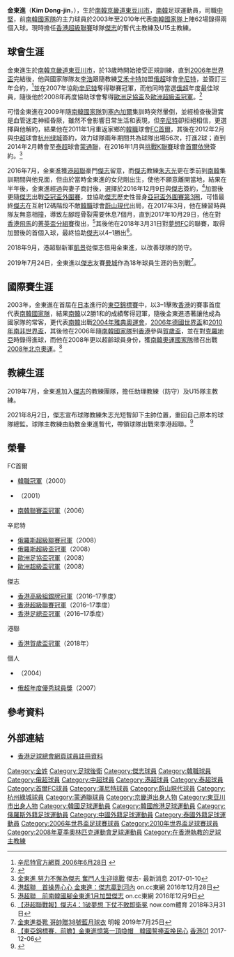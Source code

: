 {{Infobox football biography
| name        = 金東進 <br> Kim Dong-jin
| image       = KimDongJin.jpg
| fullname    = 金東進
| nickname    = 
| birth_date  = {{birth date and age|1982|1|29}}
| birth_place = [[南韓|南韓]]，[[京畿道|京畿道]][[東豆川市|東豆川市]]
| height      = {{height|m=1.86}}
| position    = [[左後衛|左後衛]]、[[中堅|中堅]]
| currentclub = 
| clubnumber  = 
| youthyears1 = 1997–2000
| youthclubs1 = 安養工業高校
| years1 = 2000–2006
| clubs1 = [[首爾足球會|FC首爾]]
| caps1  = 99
| goals1 = 12
| years2 = 2006–2009
| clubs2 = [[聖彼得堡澤尼特足球俱樂部|辛尼特]]
| caps2  = 68
| goals2 = 3
| years3 = 2010
| clubs3 = [[蔚山現代足球會|蔚山現代]]
| caps3  = 21
| goals3 = 0
| years4 = 2011
| clubs4 = [[首爾足球會|FC首爾]]
| caps4  = 9
| goals4 = 1
| years5 = 2012–2013
| clubs5 = [[杭州綠城足球會|杭州綠城]]
| caps5  = 55
| goals5 = 2
| years6 = 2014–2015
| clubs6 = [[蒙通聯足球會|蒙通聯]]
| caps6  = 60
| goals6 = 2
| years7 = 2016
| clubs7 = [[首爾E-Land足球會|首爾依戀]]
| caps7  = 34
| goals7 = 1
| years8 = 2017–2018
| clubs8 = [[傑志體育會|傑志]]
| caps8  = 11
| goals8 = 0
| years9 = 2018
| clubs9 = → [[凱景體育會|凱景]]
| caps9  = 5
| goals9 = 0
| manageryears1 = 2019-2021
| managerclubs1 = [[傑志|傑志]](助理教練)
| manageryears2 = 2021-2022
| managerclubs2 = [[傑志|傑志]](暫代主教練)
| nationalyears1 = 1998
| nationalteam1  = [[韓國國家男子足球隊|南韓U17]]
| nationalcaps1  = 4
| nationalgoals1 = 2
| nationalyears2 = 1999–2000
| nationalteam2  = [[韓國國家男子足球隊|南韓U20]]
| nationalcaps2  = 10
| nationalgoals2 = 0
| nationalyears3 = 2002–2008
| nationalteam3  = [[韓國國家男子足球隊|南韓U23]]
| nationalcaps3  = 43
| nationalgoals3 = 6
| nationalyears5 = 2003–2010
| nationalteam5  = [[韓國國家男子足球隊|南韓]]
| nationalcaps5  = 62
| nationalgoals5 = 2
| pcupdate = 2018年12月9日
| ntupdate = 
}}
{{koreanname |hangul=김동진 |hanja=金東進|rr=Kim Dong-Jin}}

'''金東進'''（'''Kim Dong-jin'''，{{bd|1982年|1月29日|catidx=Kim, Dong-Jin}}），生於[[南韓|南韓]][[京畿道|京畿道]][[東豆川市|東豆川市]]，[[南韓|南韓]]足球運動員，司職[[中堅|中堅]]，前[[韓國國家男子足球隊|南韓國家隊]]的主力球員於2003年至2010年代表[[韓國國家男子足球隊|南韓國家隊]]上陣62場錄得兩個入球。現時擔任[[香港超級聯賽|香港超級聯賽]]球隊[[傑志|傑志]]的暫代主教練及U15主教練。

==球會生涯==
金東進生於[[南韓|南韓]][[京畿道|京畿道]][[東豆川市|東豆川市]]，於13歲時開始接受正規訓練，直到[[2006年國際足協世界盃|2006年世界盃]]完結後，他與國家隊隊友[[李浩_(1984年)|李浩]]跟隨教練[[迪克·艾德沃卡特|艾禾卡特]]加盟[[俄羅斯超級聯賽|俄超]]球會[[聖彼得堡澤尼特足球俱樂部|辛尼特]]，並簽訂三年合約，<ref>[http://www.fc-zenit.ru/info/details.phtml?id=2321 辛尼特官方網頁 2006年6月28日] {{webarchive|url=https://web.archive.org/web/20070928010916/http://www.fc-zenit.ru/info/details.phtml?id=2321 |date=2007年9月28日 }}{{ru}}</ref>並在2007年協助[[聖彼得堡澤尼特足球俱樂部|辛尼特]]奪得聯賽冠軍，而他同時當選[[俄超|俄超]]年度最佳球員，隨後他於2008年再度協助球會奪得[[2008–09年歐洲聯盟盃|歐洲足協盃]]及[[2008年歐洲超級盃|歐洲超級盃冠軍]]。<ref>{{Cite web |url=http://app.gooooal.com/news.do?method=doNewsAlertsContent&newsId=100500006 |title=官方：綠城韓國後衛金東進轉會泰超蒙通聯 |accessdate=2014-07-01 |archive-date=2014-02-08 |archive-url=https://web.archive.org/web/20140208004254/http://app.gooooal.com/news.do?method=doNewsAlertsContent&newsId=100500006 |dead-url=no }}</ref>

可惜金東進在2009年隨[[韓國國家男子足球隊|南韓國家隊]]到[[塞內加爾|塞內加爾]]集訓時突然暈倒，並經檢查後證實是血管迷走神經昏厥，雖然不會影響日常生活和表現，但[[聖彼得堡澤尼特足球俱樂部|辛尼特]]卻拒絕相信，更選擇與他解約，結果他在2011年1月重返家鄉的[[韓職|韓職]]球會[[首爾足球會|FC首爾]]，其後在2012年2月與[[中超|中超]]球會[[杭州綠城足球會|杭州绿城]]簽約，效力球隊兩年期間共為球隊出場56次，打進2球；直到2014年2月轉會至[[泰國足球超級聯賽|泰超]]球會[[蒙通聯足球會|蒙通聯]]，在2016年1月與[[挑戰K聯賽|挑戰K聯賽]]球會[[首爾E-Land足球會|首爾依戀]]簽約。<ref>[http://www.kitchee.com/news.php?id=504 金東進 努力不懈為傑志 奮鬥人生迎挑戰] {{Wayback|url=http://www.kitchee.com/news.php?id=504 |date=20170116162921 }} 傑志- 最新消息 2017-01-10</ref>

2016年7月，金東進獲[[港超聯|港超聯]]豪門[[傑志體育會|傑志]]留意，而[[傑志體育會|傑志]]教練[[朱志光|朱志光]]更在季前到[[南韓|南韓]]集訓期間與他見面，但由於當時金東進的女兒剛出生，使他不願意離開當地，結果在
半年後，金東進經過與妻子商討後，選擇於2016年12月9日與[[傑志體育會|傑志]]簽約，<ref>[http://hk.on.cc/hk/bkn/cnt/sport/20161228/bkn-20161228122818671-1228_00882_001.html 港超聯　首操畀心心 金東進：傑志贏到河內] {{Wayback|url=http://hk.on.cc/hk/bkn/cnt/sport/20161228/bkn-20161228122818671-1228_00882_001.html |date=20161229031725 }} on.cc東網 2016年12月28日</ref>加盟後更隨[[傑志體育會|傑志]]出戰[[2017年亞洲聯賽冠軍盃|亞冠盃外圍賽]]，並協助[[傑志體育會|傑志]]歷史性晉身[[2017年亞足聯冠軍聯賽|亞冠盃外圍賽第3圈]]，可惜最終[[傑志體育會|傑志]]在互射12碼階段不敵[[韓職|韓職]]球會[[蔚山現代|蔚山現代]]出局，在2017年3月，他在練習時與隊友無意相撞，導致左腳踁骨裂需要休息7個月，直到2017年10月29日，他在對[[香港飛馬足球會|香港飛馬]]的[[2017–18年香港菁英盃|菁英盃分組賽]]復出，<ref>[http://hk.on.cc/hk/bkn/cnt/sport/20161209/bkn-20161209115022576-1209_00882_001.html 港超聯　前南韓國腳金東進1月加盟傑志] {{Wayback|url=http://hk.on.cc/hk/bkn/cnt/sport/20161209/bkn-20161209115022576-1209_00882_001.html |date=20170103003236 }} on.cc東網 2016年12月9日</ref>其後他在2018年3月31日對[[夢想體育會|夢想FC]]的聯賽，取得加盟後的首個入球，最終協助[[傑志體育會|傑志]]以4–1勝出<ref>[https://sports.now.com/home/news/details?id=20910275053 【港超聯戰報】傑志4：1破夢想 下仗不敗即衛冕] {{Wayback|url=https://sports.now.com/home/news/details?id=20910275053 |date=20190701053937 }} now.com體育 2018年3月31日</ref>。

2018年9月，港超聯新軍[[凱景|凱景]]從傑志借用金東進，以改善球隊的防守。

2019年7月24日，金東進以[[傑志體育會|傑志]]友賽[[曼城|曼城]]作為18年球員生涯的告別戰<ref>[https://news.mingpao.com/pns/%E9%AB%94%E8%82%B2/article/20190725/s00015/1563993247460/%E9%87%91%E6%9D%B1%E9%80%B2%E6%8E%9B%E9%9D%B4-%E5%93%A5%E5%B8%A5%E8%B4%8838%E8%99%9F%E8%97%8D%E6%9C%88%E7%90%83%E8%A1%A3 金東進掛靴 哥帥贈38號藍月球衣] {{Wayback|url=https://news.mingpao.com/pns/%E9%AB%94%E8%82%B2/article/20190725/s00015/1563993247460/%E9%87%91%E6%9D%B1%E9%80%B2%E6%8E%9B%E9%9D%B4-%E5%93%A5%E5%B8%A5%E8%B4%8838%E8%99%9F%E8%97%8D%E6%9C%88%E7%90%83%E8%A1%A3 |date=20190725131020 }} 明報 2019年7月25日</ref>。

==國際賽生涯==
2003年，金東進在首屆在[[日本|日本]]進行的[[2003年東亞足球錦標賽|東亞錦標賽]]中，以3–1擊敗[[香港足球代表隊|香港]]的賽事首度代表[[韓國國家男子足球隊|南韓國家隊]]，結果[[韓國國家男子足球隊|南韓]]以2勝1和的成績奪得冠軍，隨後金東進憑著讓他成為國家隊的常客，更代表[[韓國國家男子足球隊|南韓]]出戰[[2004年雅典奧運會|2004年雅典奧運會]]，[[2006年德國世界盃|2006年德國世界盃]]和[[2010年南非世界盃|2010年南非世界盃]]，其後他在2006年隨[[韓國國家男子足球隊|南韓國家隊]]到[[香港|香港]]參與[[賀歲盃足球賽|賀歲盃]]，並在對[[克羅地亞國家足球隊|克羅地亞]]時錄得進球，而他在2008年更以超齡球員身份，獲[[韓國國家男子足球隊|南韓奧運國家隊]]徵召出戰[[2008年北京奧運|2008年北京奧運]]。<ref>[https://www.hk01.com/%E9%AB%94%E8%82%B2/139254/-%E6%9D%B1%E4%BA%9E%E9%8C%A6%E6%A8%99%E8%B3%BD-%E5%89%8D%E7%9E%BB-%E9%87%91%E6%9D%B1%E9%80%B2%E6%86%B6%E7%AC%AC%E4%B8%80%E9%A0%82%E5%96%BC%E5%B8%BD-%E9%9F%93%E5%9C%8B%E8%AA%93%E6%8D%A7%E7%9B%83%E6%8C%BD%E6%B0%91%E5%BF%83 【東亞錦標賽．前瞻】金東進憶第一頂喼帽　韓國誓捧盃挽民心] {{Wayback|url=https://www.hk01.com/%E9%AB%94%E8%82%B2/139254/-%E6%9D%B1%E4%BA%9E%E9%8C%A6%E6%A8%99%E8%B3%BD-%E5%89%8D%E7%9E%BB-%E9%87%91%E6%9D%B1%E9%80%B2%E6%86%B6%E7%AC%AC%E4%B8%80%E9%A0%82%E5%96%BC%E5%B8%BD-%E9%9F%93%E5%9C%8B%E8%AA%93%E6%8D%A7%E7%9B%83%E6%8C%BD%E6%B0%91%E5%BF%83 |date=20190701053929 }} [[香港01|香港01]] 2017-12-06</ref>

==教練生涯==
2019年7月，金東進加入[[傑志體育會|傑志]]的教練團隊，擔任助理教練（防守）及U15隊主教練。

2021年8月2日，傑志宣布球隊教練朱志光短暫卸下主帥位置，重回自己原本的球隊總監。球隊主教練由助教金東進暫代，帶領球隊出戰來季港超聯。<ref>{{Cite web|title=港超聯 金東進頂替朱志光 暫代傑志主教練|url=https://hk.on.cc/hk/bkn/cnt/sport/20210802/bkn-20210802120449325-0802_00882_001.html|access-date=2021-08-02|date=2021-08-02|work=on.cc東網|language=zh-hk}}</ref>

==榮譽==
;FC首爾
* [[經典K聯賽|韓職冠軍]]（2000）
* {{link-en|南韓超級盃冠軍|Korean Super Cup}}（2001）
* [[南韓聯賽盃|南韓聯賽盃冠軍]]（2006）
;辛尼特
* [[俄羅斯超級足球聯賽|俄羅斯超級聯賽冠軍]]（2008）
* [[俄羅斯超級盃|俄羅斯超級盃冠軍]]（2008） 
* [[2007–08年歐洲足協盃|歐洲足協盃冠軍]]（2008） 
* [[2008年歐洲超級盃|歐洲超級盃冠軍]]（2008） 
;傑志
* [[2016–17年香港高級組銀牌|香港高級組銀牌冠軍]]（2016–17季度）
* [[香港超級聯賽|香港超級聯賽冠軍]]（2016–17季度）
* [[香港足總盃|香港足總盃冠軍]]（2016–17季度）
;港聯
* [[2018年賀歲盃足球賽|香港賀歲盃冠軍]]（2018年）
;個人
* {{link-en|韓職年度最佳11人|K League Best XI}}（2004） 
* [[俄羅斯超級足球聯賽|俄超年度優秀球員獎]]（2007）

==參考資料==
{{Reflist}}

==外部連結==
* [https://www.hkfa.com/ch/club/4/detail?player=16091#gotab 香港足球總會網頁球員註冊資料] {{Wayback|url=https://www.hkfa.com/ch/club/4/detail?player=16091#gotab |date=20170109022415 }}
{{傑志球員名單}}
{{2006年世界杯足球賽南韓參賽名單}}
{{2008年奧運會男子足球南韓參賽名單}}
{{South Korea Squad 2010 World Cup}}

{{DEFAULTSORT:Kim, Dong-Jin}}
[[Category:金姓|Category:金姓]]
[[Category:足球後衛|Category:足球後衛]]
[[Category:傑志球員|Category:傑志球員]]
[[Category:韓職球員|Category:韓職球員]]
[[Category:俄超球員|Category:俄超球員]]
[[Category:中超球員|Category:中超球員]]
[[Category:港超球員|Category:港超球員]]
[[Category:泰超球員|Category:泰超球員]]
[[Category:首爾FC球員|Category:首爾FC球員]]
[[Category:澤尼特球員|Category:澤尼特球員]]
[[Category:蔚山現代球員|Category:蔚山現代球員]]
[[Category:杭州綠城球員|Category:杭州綠城球員]]
[[Category:蒙通聯球員|Category:蒙通聯球員]]
[[Category:京畿道出身人物|Category:京畿道出身人物]]
[[Category:東豆川市出身人物|Category:東豆川市出身人物]]
[[Category:韓國足球運動員|Category:韓國足球運動員]]
[[Category:韓國旅港足球運動員|Category:韓國旅港足球運動員]]
[[Category:俄羅斯外籍足球運動員|Category:俄羅斯外籍足球運動員]]
[[Category:中國外籍足球運動員|Category:中國外籍足球運動員]]
[[Category:泰國外籍足球運動員|Category:泰國外籍足球運動員]]
[[Category:2006年世界盃足球賽球員|Category:2006年世界盃足球賽球員]]
[[Category:2010年世界盃足球賽球員|Category:2010年世界盃足球賽球員]]
[[Category:2008年夏季奧林匹克運動會足球運動員|Category:2008年夏季奧林匹克運動會足球運動員]]
[[Category:在香港執教的足球主教練|Category:在香港執教的足球主教練]]